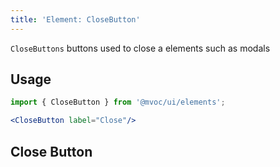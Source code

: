 ```yaml
---
title: 'Element: CloseButton'
---
```



`CloseButtons` buttons used to close a elements such as modals

## Usage

```jsx
import { CloseButton } from '@mvoc/ui/elements';

<CloseButton label="Close"/>
```

## Close Button

<div class="not-content">
    <CloseButton label="Close" />
</div>
